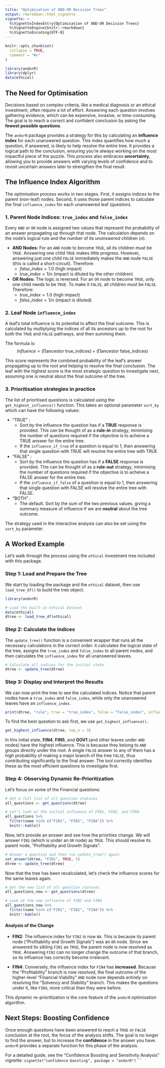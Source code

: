 ```yaml
---
title: "Optimisation of AND-OR Decision Trees"
output: rmarkdown::html_vignette
vignette: > 
  %\VignetteIndexEntry{Optimisation of AND-OR Decision Trees}
  %\VignetteEngine{knitr::rmarkdown}
  %\VignetteEncoding{UTF-8}
---
```


```r
knitr::opts_chunk$set(
  collapse = TRUE,
  comment = "#>"
)
```

```r
library(andorR)
library(dplyr)
data(ethical) 
```

## The Need for Optimisation

Decisions based on complex criteria, like a medical diagnosis or an ethical investment, often require a lot of effort. Answering each question involves gathering evidence, which can be expensive, invasive, or time-consuming. The goal is to reach a correct and confident conclusion by asking the **fewest possible questions**.

The `andorR` package provides a strategy for this by calculating an **influence index** for each unanswered question. This index quantifies how much a question, if answered, is likely to help resolve the entire tree. It provides a logical path to the conclusion, ensuring you're always working on the most impactful piece of the puzzle. This process also embraces **uncertainty**, allowing you to provide answers with varying levels of confidence and to revisit uncertain answers later to strengthen the final result.

## The Influence Index Algorithm

The optimisation process works in two stages. First, it assigns indices to the parent (non-leaf) nodes. Second, it uses those parent indices to calculate the final `influence_index` for each unanswered leaf (question).

### 1. Parent Node Indices: `true_index` and `false_index`

Every `AND` or `OR` node is assigned two values that represent the probability of an answer propagating up through that node. The calculation depends on the node's logical rule and the number of its *unanswered* children ($n$).

* **AND Nodes:** For an `AND` node to become `TRUE`, all its children must be `TRUE`. Answering one child `TRUE` makes little progress. However, answering just one child `FALSE` immediately makes the `AND` node `FALSE` (this is called a short-circuit). Therefore:
    * $false\_index = 1.0$ (high impact)
    * $true\_index = 1 / n$ (impact is diluted by the other children)

* **OR Nodes:** The logic is reversed. For an `OR` node to become `TRUE`, only one child needs to be `TRUE`. To make it `FALSE`, all children must be `FALSE`. Therefore:
    * $true\_index = 1.0$ (high impact)
    * $false\_index = 1 / n$ (impact is diluted)

### 2. Leaf Node `influence_index`

A leaf's total influence is its potential to affect the final outcome. This is calculated by multiplying the indices of all its ancestors up to the root for both the `TRUE` and `FALSE` pathways, and then summing them.

The formula is:
$$Influence = (\prod \text{ancestor true_indices}) + (\prod \text{ancestor false_indices})$$

This score represents the combined probability of the leaf's answer propagating up to the root and helping to resolve the final conclusion. The leaf with the highest score is the most strategic question to investigate next, assuming one is neutral about the final outcome of the tree. 

### 3. Prioritisation strategies in practice

The list of prioritised questions is calculated using the `get_highest_influence()` function. This takes an optional parameter `sort_by` which can have the following values:

- "TRUE" : 
  - Sort by the influence the question has if a **TRUE** response is provided. This can be thought of as a **rule-in** strategy, minimising the number of questions required if the objective is to acheive a TRUE answer for the entire tree. 
  - If the `influence_if_true` of a question is equal to 1, then answering that single 
question with TRUE will resolve the entire tree with TRUE
- "FALSE" :  
  - Sort by the influence the question has if a **FALSE** response is provided. This can be thought of as a **rule-out** strategy, minimising the number of questions required if the objective is to acheive a FALSE answer for the entire tree. 
  - If the `influence_if_false` of a question is equal to 1, then answering that single 
question with FALSE will resolve the entire tree with FALSE. 
- "BOTH" : 
  - The default. Sort by the sum of the two previous values, giving a summary measure of influence if we are **neutral** about the tree outcome.

The strategy used in the interactive analysis can also be set using the `sort_by` parameter.

## A Worked Example

Let's walk through the process using the `ethical` investment tree included with this package.

### Step 1: Load and Prepare the Tree

We start by loading the package and the `ethical` dataset, then use `load_tree_df()` to build the tree object.

```r
library(andorR)

# Load the built-in ethical dataset
data(ethical)
dtree <- load_tree_df(ethical)
```

### Step 2: Calculate the Indices

The `update_tree()` function is a convenient wrapper that runs all the necessary calculations in the correct order: it calculates the logical state of the tree, assigns the `true_index` and `false_index` to all parent nodes, and then calculates the `influence_index` for all unanswered leaves.

```r
# Calculate all indices for the initial state
dtree <- update_tree(dtree)
```

### Step 3: Display and Interpret the Results

We can now print the tree to see the calculated indices. Notice that parent nodes have a `true_index` and `false_index`, while only the unanswered leaves have an `influence_index`.

```r
print(dtree, "rule", true = "true_index", false = "false_index", influence = "influence_index")
```

To find the best question to ask first, we use `get_highest_influence()`.

```r
get_highest_influence(dtree, top_n = 3)
```
In this initial state, **FIN4**, **FIN5**, and **GOV1** (and other leaves under `AND` nodes) have the highest influence. This is because they belong to `AND` groups directly under the root. A single `FALSE` answer to any of them has a high probability of making a major branch of the tree `FALSE`, thus contributing significantly to the final answer. The tool correctly identifies these as the most efficient questions to investigate first.

### Step 4: Observing Dynamic Re-Prioritization

Let's focus on some of the Financial questions: 

```r
# Get a full list of all question statuses
all_questions <- get_questions(dtree)

# Let's look at the initial influence of FIN1, FIN2, and FIN4
all_questions %>% 
  filter(name %in% c("FIN1", "FIN2", "FIN4")) %>%
  knitr::kable()
```

Now, let's provide an answer and see how the priorities change. We will answer `FIN1` (which is under an `OR` node) as `TRUE`. This should resolve its parent node, "Profitability and Growth Signals".

```r
# Answer a question and then run update_tree() again
set_answer(dtree, "FIN1", TRUE, 5)
dtree <- update_tree(dtree)
```

Now that the tree has been recalculated, let's check the influence scores for the same leaves again.

```r
# Get the new list of all question statuses
all_questions_new <- get_questions(dtree)

# Look at the new influence of FIN2 and FIN4
all_questions_new %>% 
  filter(name %in% c("FIN1", "FIN2", "FIN4")) %>%
  knitr::kable()
```

#### Analysis of the Change

- **FIN2**: The influence index for `FIN2` is now `NA`. This is because its parent node ("Profitability and Growth Signals") was an `OR` node. Since we answered its sibling `FIN1` as `TRUE`, the parent node is now resolved as `TRUE`. Answering `FIN2` can no longer change the outcome of that branch, so its influence has correctly become irrelevant.

- **FIN4**: Conversely, the influence index for `FIN4` has **increased**. Because the "Profitability" branch is now resolved, the final outcome of the higher-level "Financial Viability" `AND` node now depends entirely on resolving the "Solvency and Stability" branch. This makes the questions under it, like `FIN4`, more critical than they were before.

This dynamic re-prioritization is the core feature of the `andorR` optimisation algorithm.

## Next Steps: Boosting Confidence

Once enough questions have been answered to reach a `TRUE` or `FALSE` conclusion at the root, the focus of the analysis shifts. The goal is no longer to find the answer, but to increase the **confidence** in the answer you have. `andorR` provides a separate function for this phase of the analysis.

For a detailed guide, see the "Confidence Boosting and Sensitivity Analysis" vignette:
`vignette("confidence-boosting", package = "andorR")`
```
